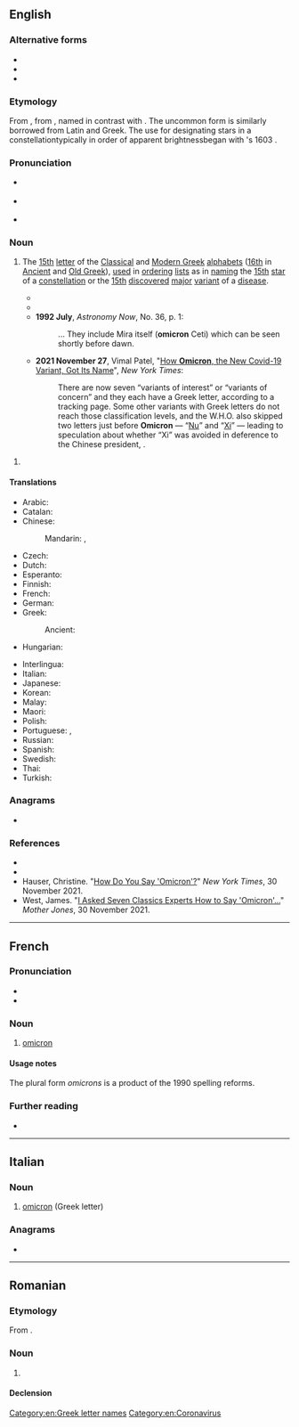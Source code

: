 {{also|Omicron|ómicron|òmicron|ômicron}}
==English==
{{wikipedia|lang=en|dab=omicron (disambiguation)|omicron}}
{{letter_disp2|xi|[[image:Greek_uc_omicron.png|39px]][[image:Greek_lc_omicron.png|28px]]|pi|ὂ μικρόν|Ο|ο}}

===Alternative forms===
* {{alter|en|Omicron|omikron|Omikron}}
* {{alter|en|o|O}}
* {{alter|en|Ο|ο}}

===Etymology===
From {{bor|en|la|omicron}}, from {{der|en|grc-koi|ὂ μῑκρόν|t=[[little]] [[o]]}}, named in contrast with {{m|en|omega|t=[[big]] [[o]]}}. The uncommon form {{m|en|omicra}} is similarly borrowed from Latin and Greek. The use for designating stars in a constellation{{mdash}}typically in order of apparent brightness{{mdash}}began with {{w|Johann Bayer}}'s 1603 ''{{w|Uranometria}}''.

===Pronunciation===
* {{a|UK}} {{IPA|en|/ˈɒmɪkɹɒn/|/ˈɒmɪkɹən/|/ˈəʊmɪkɹɒn/|/əʊˈmaɪkɹɒn/|/əʊˈmaɪkɹən/||/əˈmaɪkɹɒn/|/əˈmaɪkɹən/}}
* {{a|US}} {{IPA|en|/ˈoʊməˌkɹɑn/|/ˈoʊmɪˌkɹɑn/|/ˈɑməˌkɹɑn/|/ˈɑmɪˌkɹɑn/}}
* {{audio|en|En-us-omicron-2.ogg|Audio (US)}}

===Noun===
{{en-noun|s|omicra}}

# {{lb|en|sometimes|_|capitalized}} The [[15th]] [[letter]] of the [[Classical Greek|Classical]] and [[Modern Greek]] [[alphabet]]s ([[16th]] in [[Ancient Greek|Ancient]] and [[Old Greek]]), [[used]] in [[order]]ing [[list]]s as in [[naming]] {{lb|en|astronomy}} the [[15th]] [[star]] of a [[constellation]] or {{lb|en|epidemiology}} the [[15th]] [[discover]]ed [[major]] [[variant]] of a [[disease]].
#* {{quote-book
|en
|year=1656
|editor=
|author=Henry, Earl of Monmouth, transl.
|title=I Raggvagli di Parnasso: or Advertisements from Parnassus
|pageurl=https://hdl.handle.net/2027/njp.32101067566370?urlappend=%3Bseq=218%3Bownerid=27021597767047059-246
|publisher=Humphrey Moseley
|location=London
|isbn=
|page=180
|passage=Your Majestie knows that unfortunate I [...] was the first who when I published my Poem of ''Italia Liberata'' endeavoured to bring the '''Omicron''', Eupselon,<!-- sic --> Omega, and other Greek Letters, which I thought very requisite for that language, into my own Tongue; <!-- Original Italian: "e noto à vostra Maestà, che io sfortunato ... all'hora che pubblicai il mio poema dell' Italiana Liberata, primo di tutti cercai di introdurre nella mia lingua l'omicron, l'epsilon, l'omega, & l'altre lettere Greche, che molto necessarie io stimaua nella fauella Italiana": https://archive.org/details/bub_gb_Din_q7abFHYC/page/n459/mode/2up -->
|original=De Ragguagli di Parnaso
|by=Traiano Boccalini
|origyear=1612}}
#* {{quote-journal
|en
|year=1750
|author=James Russel
|work=Letters from a Young Painter Abroad to his Friends in England
|volume=II
|publisher=W. Russel
|title=Letter LI
|origdate=1748 Jan. 10
|location=London
|url=https://archive.org/details/lettersfromyoung02russ/page/120/mode/2up
|page=120
|passage=The E serves both for the ''[[epsilon|Epsilon]]'' and ''[[eta|Eta]]''; the O, both for the '''''Omicron''''' and ''[[omega|Omega]]'', and likewise for the dipthong OΥ.}}
#* '''1992 July''', ''Astronomy Now'', No. 36, p. 1:
#*: ... They include Mira itself ('''omicron''' Ceti) which can be seen shortly before dawn.
#* '''2021 November 27''', Vimal Patel, "[https://www.nytimes.com/2021/11/27/world/africa/omicron-covid-greek-alphabet.html How '''Omicron''', the New Covid-19 Variant, Got Its Name]", ''New York Times'':
#*: There are now seven “variants of interest” or “variants of concern” and they each have a Greek letter, according to a {{w|World Health Organization|W.H.O.}} tracking page. Some other variants with Greek letters do not reach those classification levels, and the W.H.O. also skipped two letters just before '''Omicron''' — “[[nu|Nu]]” and “[[xi|Xi]]” — leading to speculation about whether “Xi” was avoided in deference to the Chinese president, {{w|Xi Jinping}}.

{{en-noun|-}}

# {{lb|en|virology|pathology}} {{ellipsis of|en|Omicron variant}}

====Translations====
{{trans-top|Greek letter}}
* Arabic: {{t|ar|أُومِيكْرُون|m|tr=ʾumikrūn}}
* Catalan: {{t+|ca|òmicron|f}}
* Chinese:
*: Mandarin: {{t+|cmn|奧密克戎|sc=Hani}}, {{t+|cmn|奥密克戎|tr=àomìkèróng|sc=Hani}}
* Czech: {{t+|cs|omikron}}
* Dutch: {{t+|nl|omikron|m}}
* Esperanto: {{t+|eo|omikrono}}
* Finnish: {{t+|fi|omikron}}
* French: {{t+|fr|omicron|m}}
* German: {{t+|de|Omikron|n}}
* Greek: {{t+|el|όμικρον|n}}
*: Ancient: {{t|grc|ὂ μικρόν|n}}
* Hungarian: {{t|hu|omikron}}
{{trans-mid}}
* Interlingua: {{t|ia|omicron}}
* Italian: {{t+|it|omicron|f}}
* Japanese: {{t|ja|オミクロン|tr=omikuron|sc=Jpan}}
* Korean: {{t+|ko|오미크론|sc=Kore}}
* Malay: {{t|ms|omikron}}
* Maori: {{t|mi|omikorōna  }}
* Polish: {{t+|pl|omikron|m}}
* Portuguese: {{t+|pt|ómicron|m}}, {{t+|pt|ômicron|m}} {{q|Brazil}}
* Russian: {{t+|ru|омикро́н|m}}
* Spanish: {{t+|es|ómicron|f}}
* Swedish: {{t+|sv|omikron}}
* Thai: {{t|th|โอไมครอน}}
* Turkish: {{t|tr|omikron}}
{{trans-bottom}}

===Anagrams===
* {{anagrams|en|a=cimnoor|moronic|oncomir}}

===References===
* {{R:OED Online|omicon|n|131202|2021}}
* {{R:Merriam-Webster Online|omicron}}
* Hauser, Christine. "[https://www.nytimes.com/2021/11/30/world/omicron-covid-variant-pronunciation.html How Do You Say 'Omicron'?]" ''New York Times'', 30 November 2021.
* West, James. "[https://www.motherjones.com/media/2021/11/omicron-variant-pronunciation-classics-scholars-british-american/ I Asked Seven Classics Experts How to Say 'Omicron'...]" ''Mother Jones'', 30 November 2021.

[[Category:en:Greek letter names]]
[[Category:en:Coronavirus]]

----

==French==

===Pronunciation===
* {{fr-IPA|+|omicronne}}
* {{audio|fr|LL-Q150 (fra)-Lyokoï-omicron.wav|Audio}}

===Noun===
{{fr-noun|m|omicron|s}}

# [[#English|omicron]] {{gloss|Greek letter}}

====Usage notes====
The plural form ''omicrons'' is a product of the 1990 spelling reforms.

===Further reading===
* {{R:TLFi}}

{{C|fr|Greek letter names}}

----

==Italian==
{{wikipedia|lang=it}}

===Noun===
{{it-noun|m|#}}

# [[#English|omicron]] (Greek letter)

===Anagrams===
* {{anagrams|it|a=cimnoor|cromino}}

{{C|it|Greek letter names}}

----

==Romanian==

===Etymology===
From {{bor|ro|fr|omicron}}.

===Noun===
{{ro-noun|m|omicron}}

# {{l|en|omicron}} {{gloss|Greek letter}}

====Declension====
{{ro-noun-m|pl=omicron}}
